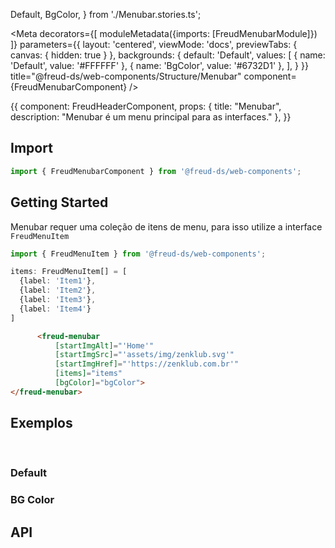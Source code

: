   Default,
  BgColor,
} from './Menubar.stories.ts';

<Meta
  decorators={[
    moduleMetadata({imports: [FreudMenubarModule]})
  ]}
  parameters={{
    layout: 'centered',
    viewMode: 'docs',
    previewTabs: {
      canvas: { hidden: true }
    },
    backgrounds: {
      default: 'Default',
      values: [
        { name: 'Default', value: '#FFFFFF' },
        { name: 'BgColor', value: '#6732D1' },
      ],
    }
  }}
  title="@freud-ds/web-components/Structure/Menubar"
  component={FreudMenubarComponent}
/>

<Story name="Storyname-hidden">
  {{
    component: FreudHeaderComponent,
    props: {
      title: "Menubar",
      description: "Menubar é um menu principal para as interfaces."
    },
  }}
</Story>

## <a id="importing"></a>Import

```ts
import { FreudMenubarComponent } from '@freud-ds/web-components';
```

## Getting Started
Menubar requer uma coleção de itens de menu, para isso utilize a interface `FreudMenuItem`
```ts
import { FreudMenuItem } from '@freud-ds/web-components';

items: FreudMenuItem[] = [
  {label: 'Item1'},
  {label: 'Item2'},
  {label: 'Item3'},
  {label: 'Item4'}
]
```
```html
      <freud-menubar
          [startImgAlt]="'Home'"
          [startImgSrc]="'assets/img/zenklub.svg'"
          [startImgHref]="'https://zenklub.com.br'"
          [items]="items"
          [bgColor]="bgColor">
</freud-menubar>
```

## <a id="exemplos"></a>Exemplos
<br />

### Default
<Canvas>
  <Story story={Default}/>
</Canvas>

### BG Color
<Canvas>
  <Story story={BgColor}/>
</Canvas>

## <a id="api"></a>API

<ArgsTable of={FreudMenubarComponent} />
